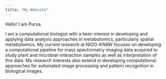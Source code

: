 ```yaml
---
title: "My Website"
---
```


Hello! I am Purva.

I am a computational biologist with a keen interest in developing and applying data analysis approaches in metabolomics, particularly spatial metabolomics. My current research at NIOO-KNAW focuses on developing a computational pipeline for mass spectrometry imaging data acquired to study plant and microbial-interaction samples as well as interpretation of this data. My research interests also extend in developing computational approaches for automated image processing and pattern recognition in biological images. 
